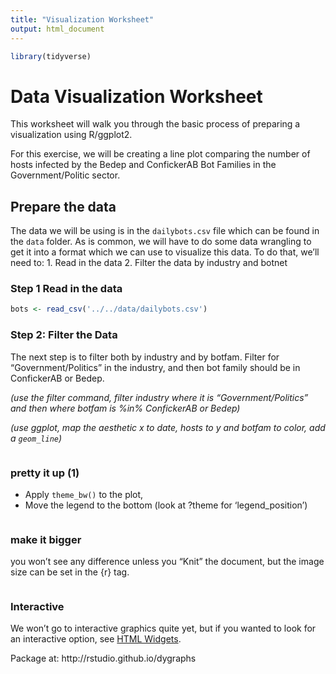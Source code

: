 ```yaml
---
title: "Visualization Worksheet"
output: html_document
---
```


```r
library(tidyverse)
```

# Data Visualization Worksheet
This worksheet will walk you through the basic process of preparing a visualization using R/ggplot2.  

For this exercise, we will be creating a line plot comparing the number of hosts infected by the Bedep and ConfickerAB Bot Families in the Government/Politic sector.

## Prepare the data
The data we will be using is in the `dailybots.csv` file which can be found in the `data` folder.  As is common, we will have to do some data wrangling to get it into a format which we can use to visualize this data.  To do that, we'll need to:
1.  Read in the data
2.  Filter the data by industry and botnet

###  Step 1 Read in the data

```r
bots <- read_csv('../../data/dailybots.csv')

```

### Step 2: Filter the Data
The next step is to filter both by industry and by botfam. Filter for "Government/Politics" in the industry, and then bot family should be in ConfickerAB or Bedep.

_(use the filter command, filter industry where it is "Government/Politics" and then where botfam is %in% ConfickerAB or Bedep)_

_(use ggplot, map the aesthetic x to date, hosts to y and botfam to color, add a `geom_line`)_


```r

```

### pretty it up (1)

* Apply `theme_bw()` to the plot,
* Move the legend to the bottom (look at ?theme for 'legend_position')

```r

```

### make it bigger

you won't see any difference unless you "Knit" the document, but the image size 
can be set in the {r} tag.

```r

```

### Interactive

We won't go to interactive graphics quite yet, but if you wanted to look for an interactive option, see
[HTML Widgets](http://www.htmlwidgets.org/showcase_dygraphs.html).

Package at: http://rstudio.github.io/dygraphs
